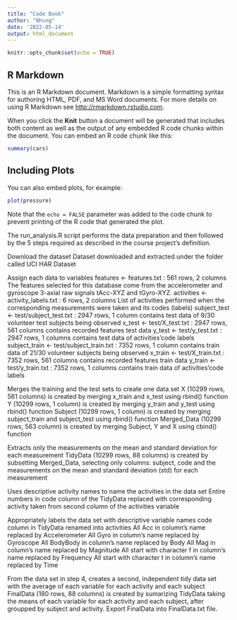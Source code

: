 ```yaml
---
title: "Code Book"
author: "Nhung"
date: '2022-05-14'
output: html_document
---
```


```r
knitr::opts_chunk$set(echo = TRUE)
```

## R Markdown

This is an R Markdown document. Markdown is a simple formatting syntax for authoring HTML, PDF, and MS Word documents. For more details on using R Markdown see <http://rmarkdown.rstudio.com>.

When you click the **Knit** button a document will be generated that includes both content as well as the output of any embedded R code chunks within the document. You can embed an R code chunk like this:

```r
summary(cars)
```

## Including Plots

You can also embed plots, for example:

```r
plot(pressure)
```

Note that the `echo = FALSE` parameter was added to the code chunk to prevent printing of the R code that generated the plot.

The run_analysis.R script performs the data preparation and then followed by the 5 steps required as described in the course project’s definition.

Download the dataset
Dataset downloaded and extracted under the folder called UCI HAR Dataset

Assign each data to variables
features <- features.txt : 561 rows, 2 columns 
The features selected for this database come from the accelerometer and gyroscope 3-axial raw signals tAcc-XYZ and tGyro-XYZ.
activities <- activity_labels.txt : 6 rows, 2 columns 
List of activities performed when the corresponding measurements were taken and its codes (labels)
subject_test <- test/subject_test.txt : 2947 rows, 1 column 
contains test data of 9/30 volunteer test subjects being observed
x_test <- test/X_test.txt : 2947 rows, 561 columns 
contains recorded features test data
y_test <- test/y_test.txt : 2947 rows, 1 columns 
contains test data of activities’code labels
subject_train <- test/subject_train.txt : 7352 rows, 1 column 
contains train data of 21/30 volunteer subjects being observed
x_train <- test/X_train.txt : 7352 rows, 561 columns 
contains recorded features train data
y_train <- test/y_train.txt : 7352 rows, 1 columns 
contains train data of activities’code labels

Merges the training and the test sets to create one data set
X (10299 rows, 561 columns) is created by merging x_train and x_test using rbind() function
Y (10299 rows, 1 column) is created by merging y_train and y_test using rbind() function
Subject (10299 rows, 1 column) is created by merging subject_train and subject_test using rbind() function
Merged_Data (10299 rows, 563 column) is created by merging Subject, Y and X using cbind() function

Extracts only the measurements on the mean and standard deviation for each measurement
TidyData (10299 rows, 88 columns) is created by subsetting Merged_Data, selecting only columns: subject, code and the measurements on the mean and standard deviation (std) for each measurement

Uses descriptive activity names to name the activities in the data set
Entire numbers in code column of the TidyData replaced with corresponding activity taken from second column of the activities variable

Appropriately labels the data set with descriptive variable names
code column in TidyData renamed into activities
All Acc in column’s name replaced by Accelerometer
All Gyro in column’s name replaced by Gyroscope
All BodyBody in column’s name replaced by Body
All Mag in column’s name replaced by Magnitude
All start with character f in column’s name replaced by Frequency
All start with character t in column’s name replaced by Time

From the data set in step 4, creates a second, independent tidy data set with the average of each variable for each activity and each subject
FinalData (180 rows, 88 columns) is created by sumarizing TidyData taking the means of each variable for each activity and each subject, after groupped by subject and activity.
Export FinalData into FinalData.txt file.